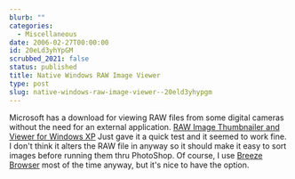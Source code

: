 ```yaml
---
blurb: ""
categories:
  - Miscellaneous
date: 2006-02-27T00:00:00
id: 20eLd3yhYpGM
scrubbed_2021: false
status: published
title: Native Windows RAW Image Viewer
type: post
slug: native-windows-raw-image-viewer--20eld3yhypgm
---
```


Microsoft has a download for viewing RAW files from some digital
cameras without the need for an external application.
[RAW Image Thumbnailer and Viewer for Windows XP](http://www.microsoft.com/downloads/details.aspx?FamilyID=d48e808e-b10d-4ce4-a141-5866fd4a3286&DisplayLang=en)
Just gave it a quick test and it seemed to work fine. I don't think
it alters the RAW file in anyway so it should make it easy to sort
images before running them thru PhotoShop. Of course, I use
[Breeze Browser](http://www.breezesys.com/BreezeBrowser/index.htm)
most of the time anyway, but it's nice to have the option.